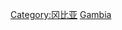 {{catmore}}
{{Commonscat|Transport in Gambia}}

[[Category:冈比亚|Category:冈比亚]]
[[Category:非洲各国交通|Gambia]]